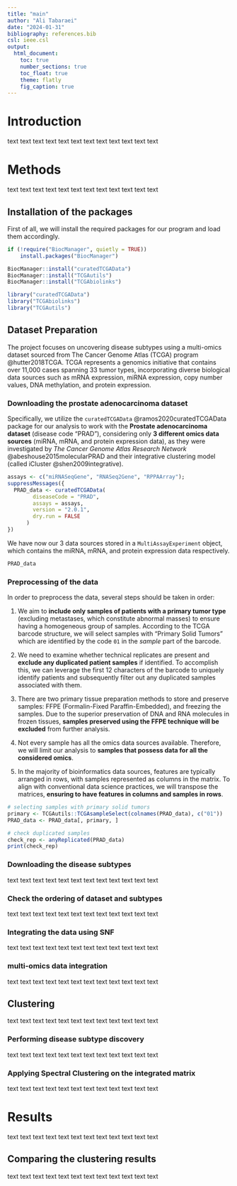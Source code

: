 ```yaml
---
title: "main"
author: "Ali Tabaraei"
date: "2024-01-31"
bibliography: references.bib
csl: ieee.csl
output: 
  html_document:
    toc: true
    number_sections: true
    toc_float: true
    theme: flatly
    fig_caption: true
---
```


# Introduction

text text text text text text text text text text text text

# Methods

text text text text text text text text text text text text

## Installation of the packages

First of all, we will install the required packages for our program and load them accordingly.

```r
if (!require("BiocManager", quietly = TRUE))
    install.packages("BiocManager")

BiocManager::install("curatedTCGAData")
BiocManager::install("TCGAutils")
BiocManager::install("TCGAbiolinks")
```

```r
library("curatedTCGAData")
library("TCGAbiolinks")
library("TCGAutils")
```

## Dataset Preparation

The project focuses on uncovering disease subtypes using a multi-omics dataset sourced from The Cancer Genome Atlas (TCGA) program @hutter2018TCGA. TCGA represents a genomics initiative that contains over 11,000 cases spanning 33 tumor types, incorporating diverse biological data sources such as mRNA expression, miRNA expression, copy number values, DNA methylation, and protein expression.

### Downloading the prostate adenocarcinoma dataset

Specifically, we utilize the `curatedTCGAData` @ramos2020curatedTCGAData package for our analysis to work with the **Prostate adenocarcinoma dataset** (disease code "PRAD"), considering only **3 different omics data sources** (miRNA, mRNA, and protein expression data), as they were investigated by *The Cancer Genome Atlas Research Network* @abeshouse2015molecularPRAD and their integrative clustering model (called iCluster @shen2009integrative).

```r
assays <- c("miRNASeqGene", "RNASeq2Gene", "RPPAArray");
suppressMessages({
  PRAD_data <- curatedTCGAData(
        diseaseCode = "PRAD", 
        assays = assays, 
        version = "2.0.1",
        dry.run = FALSE
      )
})
```

We have now our 3 data sources stored in a `MultiAssayExperiment` object, which contains the miRNA, mRNA, and protein expression data respectively.

```r
PRAD_data
```

### Preprocessing of the data

In order to preprocess the data, several steps should be taken in order:

1.  We aim to **include only samples of patients with a primary tumor type** (excluding metastases, which constitute abnormal masses) to ensure having a homogeneous group of samples. According to the TCGA barcode structure, we will select samples with "Primary Solid Tumors" which are identified by the code `01` in the *sample* part of the barcode.

2. We need to examine whether technical replicates are present and **exclude any duplicated patient samples** if identified. To accomplish this, we can leverage the first 12 characters of the barcode to uniquely identify patients and subsequently filter out any duplicated samples associated with them.

3. There are two primary tissue preparation methods to store and preserve samples: FFPE (Formalin-Fixed Paraffin-Embedded), and freezing the samples. Due to the superior preservation of DNA and RNA molecules in frozen tissues, **samples preserved using the FFPE technique will be excluded** from further analysis.

4. Not every sample has all the omics data sources available. Therefore, we will limit our analysis to **samples that possess data for all the considered omics**.

5. In the majority of bioinformatics data sources, features are typically arranged in rows, with samples represented as columns in the matrix. To align with conventional data science practices, we will transpose the matrices, **ensuring to have features in columns and samples in rows**.





```r
# selecting samples with primary solid tumors
primary <- TCGAutils::TCGAsampleSelect(colnames(PRAD_data), c("01"))
PRAD_data <- PRAD_data[, primary, ]

# check duplicated samples
check_rep <- anyReplicated(PRAD_data)
print(check_rep)
```

### Downloading the disease subtypes

text text text text text text text text text text text text

### Check the ordering of dataset and subtypes

text text text text text text text text text text text text

### Integrating the data using SNF

text text text text text text text text text text text text

### multi-omics data integration

text text text text text text text text text text text text

## Clustering

text text text text text text text text text text text text

### Performing disease subtype discovery

text text text text text text text text text text text text

### Applying Spectral Clustering on the integrated matrix

text text text text text text text text text text text text

# Results

text text text text text text text text text text text text

## Comparing the clustering results

text text text text text text text text text text text text
